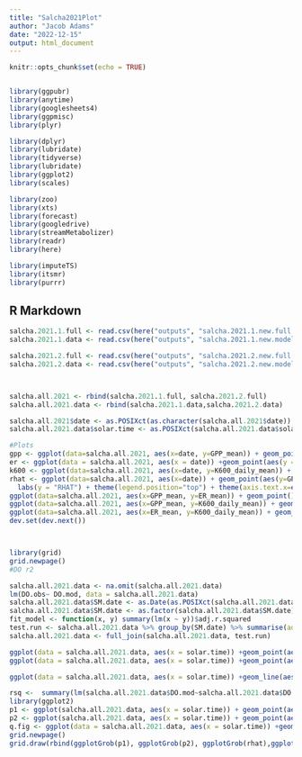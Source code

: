 ```yaml
---
title: "Salcha2021Plot"
author: "Jacob Adams"
date: "2022-12-15"
output: html_document
---
```


```r
knitr::opts_chunk$set(echo = TRUE)


library(ggpubr)
library(anytime)
library(googlesheets4)
library(ggpmisc)
library(plyr)

library(dplyr)
library(lubridate)
library(tidyverse)
library(lubridate)
library(ggplot2)
library(scales)

library(zoo)
library(xts)
library(forecast)
library(googledrive)
library(streamMetabolizer)
library(readr)
library(here)

library(imputeTS)
library(itsmr)
library(purrr)

```

## R Markdown

```r

salcha.2021.1.full <- read.csv(here("outputs", "salcha.2021.1.new.full.csv"))
salcha.2021.1.data <- read.csv(here("outputs", "salcha.2021.1.new.model_data.csv"))

salcha.2021.2.full <- read.csv(here("outputs", "salcha.2021.2.new.full.csv"))
salcha.2021.2.data <- read.csv(here("outputs", "salcha.2021.2.new.model_data.csv"))



salcha.all.2021 <- rbind(salcha.2021.1.full, salcha.2021.2.full)
salcha.all.2021.data <- rbind(salcha.2021.1.data,salcha.2021.2.data)

salcha.all.2021$date <- as.POSIXct(as.character(salcha.all.2021$date))
salcha.all.2021.data$solar.time <- as.POSIXct(salcha.all.2021.data$solar.time, tz = "UTC")

#Plots
gpp <- ggplot(data=salcha.all.2021, aes(x=date, y=GPP_mean)) + geom_point(color = "chartreuse4") + geom_errorbar(aes(ymin=GPP_mean-GPP_sd, ymax=GPP_mean+GPP_sd), width=.2, position=position_dodge(0.05), color = "chartreuse4") + theme(axis.text.x=element_blank(), axis.ticks.x=element_blank(), axis.title.x=element_blank() )
er <- ggplot(data = salcha.all.2021, aes(x = date)) +geom_point(aes(y = ER_mean), color = "firebrick3") + geom_errorbar(aes(ymin=ER_mean-ER_sd, ymax=ER_mean+ER_sd), width=.2, position=position_dodge(0.05), color = "firebrick3")
k600 <- ggplot(data=salcha.all.2021, aes(x=date, y=K600_daily_mean)) + geom_point(color = "orange") + geom_errorbar(aes(ymin=K600_daily_mean-K600_daily_sd, ymax=K600_daily_mean+K600_daily_sd), width=.2, position=position_dodge(0.05), color = "orange") + theme(axis.text.x=element_blank(), axis.ticks.x=element_blank(), axis.title.x=element_blank() )
rhat <- ggplot(data=salcha.all.2021, aes(x=date)) + geom_point(aes(y=GPP_Rhat, colour = "GPP")) + geom_point(aes(y=as.numeric(ER_Rhat), colour = "ER")) + geom_point(aes(y=K600_daily_Rhat, colour = "K600")) +
  labs(y = "RHAT") + theme(legend.position="top") + theme(axis.text.x=element_blank(), axis.ticks.x=element_blank(), axis.title.x=element_blank() )+ geom_hline(yintercept=1.01, color = "dark blue")+ geom_hline(yintercept=1.1, color = "dark red", linetype = "dashed")
ggplot(data=salcha.all.2021, aes(x=GPP_mean, y=ER_mean)) + geom_point()+ stat_poly_line() + stat_poly_eq()
ggplot(data=salcha.all.2021, aes(x=GPP_mean, y=K600_daily_mean)) + geom_point()+ stat_poly_line() + stat_poly_eq()
ggplot(data=salcha.all.2021, aes(x=ER_mean, y=K600_daily_mean)) + geom_point()+ stat_poly_line() + stat_poly_eq()
dev.set(dev.next())



library(grid)
grid.newpage()
#DO r2

salcha.all.2021.data <- na.omit(salcha.all.2021.data)
lm(DO.obs~ DO.mod, data = salcha.all.2021.data)
salcha.all.2021.data$SM.date <- as.Date(as.POSIXct(salcha.all.2021.data$solar.time) - 4*60*60)
salcha.all.2021.data$SM.date <- as.factor(salcha.all.2021.data$SM.date)
fit_model <- function(x, y) summary(lm(x ~ y))$adj.r.squared
test.run <- salcha.all.2021.data %>% group_by(SM.date) %>% summarise(adj.R2 = fit_model(DO.obs,DO.mod))
salcha.all.2021.data <- full_join(salcha.all.2021.data, test.run)

```

```r

ggplot(data = salcha.all.2021.data, aes(x = solar.time)) +geom_point(aes(y=depth))
ggplot(data = salcha.all.2021.data, aes(x = solar.time)) +geom_point(aes(y=temp.water))

```
```r
ggplot(data = salcha.all.2021.data, aes(x = solar.time)) +geom_line(aes(y=light))+ylab("Modeled Light")


```



```r
rsq <-  summary(lm(salcha.all.2021.data$DO.mod~salcha.all.2021.data$DO.obs))$r.squared
library(ggplot2)
p1 <- ggplot(salcha.all.2021.data, aes(x = solar.time)) + geom_point(aes(y=DO.obs, colour = "Observed DO"), color = "darkcyan") + geom_line(aes(y = DO.mod, colour= "Modeled DO"), color = "blue4") + theme(axis.text.x=element_blank(), axis.ticks.x=element_blank(), axis.title.x=element_blank() ) + labs(colour="Green", y = "DO (mg/L)") +  theme(legend.position="none") + ggtitle("Observed (points) and Modeled (lines)")
p2 <- ggplot(salcha.all.2021.data, aes(x = solar.time)) + geom_point(aes(y=adj.R2))
q.fig <- ggplot(data = salcha.all.2021.data, aes(x = solar.time)) +geom_point(aes(y=discharge))
grid.newpage()
grid.draw(rbind(ggplotGrob(p1), ggplotGrob(p2), ggplotGrob(rhat),ggplotGrob(q.fig), ggplotGrob(k600),ggplotGrob(gpp), ggplotGrob(er)))







```